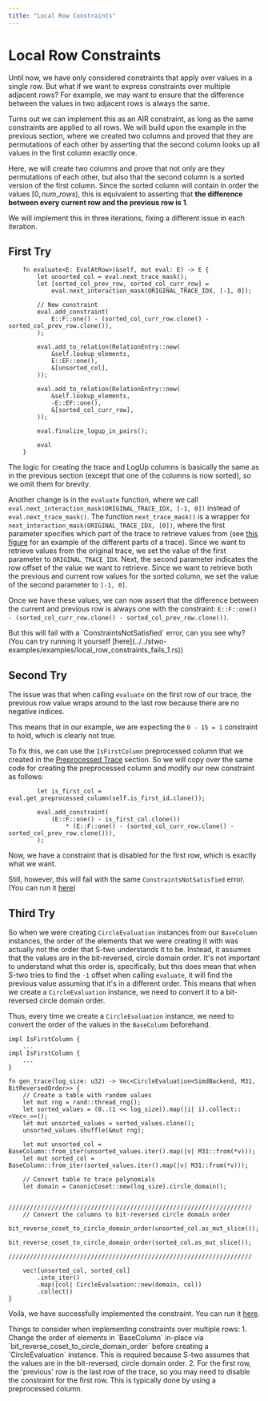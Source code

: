 ```yaml
---
title: "Local Row Constraints"
---
```


# Local Row Constraints

Until now, we have only considered constraints that apply over values in a single row. But what if we want to express constraints over multiple adjacent rows? For example, we may want to ensure that the difference between the values in two adjacent rows is always the same.

Turns out we can implement this as an AIR constraint, as long as the same constraints are applied to all rows. We will build upon the example in the previous section, where we created two columns and proved that they are permutations of each other by asserting that the second column looks up all values in the first column exactly once.

Here, we will create two columns and prove that not only are they permutations of each other, but also that the second column is a sorted version of the first column. Since the sorted column will contain in order the values $[0,num\_rows)$, this is equivalent to asserting that **the difference between every current row and the previous row is $1$**.

We will implement this in three iterations, fixing a different issue in each iteration.

## First Try

```rust,ignore
    fn evaluate<E: EvalAtRow>(&self, mut eval: E) -> E {
        let unsorted_col = eval.next_trace_mask();
        let [sorted_col_prev_row, sorted_col_curr_row] =
            eval.next_interaction_mask(ORIGINAL_TRACE_IDX, [-1, 0]);

        // New constraint
        eval.add_constraint(
            E::F::one() - (sorted_col_curr_row.clone() - sorted_col_prev_row.clone()),
        );

        eval.add_to_relation(RelationEntry::new(
            &self.lookup_elements,
            E::EF::one(),
            &[unsorted_col],
        ));

        eval.add_to_relation(RelationEntry::new(
            &self.lookup_elements,
            -E::EF::one(),
            &[sorted_col_curr_row],
        ));

        eval.finalize_logup_in_pairs();

        eval
    }
```

The logic for creating the trace and LogUp columns is basically the same as in the previous section (except that one of the columns is now sorted), so we omit them for brevity.

Another change is in the `evaluate` function, where we call `eval.next_interaction_mask(ORIGINAL_TRACE_IDX, [-1, 0])` instead of `eval.next_trace_mask()`. The function `next_trace_mask()` is a wrapper for `next_interaction_mask(ORIGINAL_TRACE_IDX, [0])`, where the first parameter specifies which part of the trace to retrieve values from (see [this figure](../static-lookups/index.mdx#fig-range-check) for an example of the different parts of a trace). Since we want to retrieve values from the original trace, we set the value of the first parameter to `ORIGINAL_TRACE_IDX`. Next, the second parameter indicates the row offset of the value we want to retrieve. Since we want to retrieve both the previous and current row values for the sorted column, we set the value of the second parameter to `[-1, 0]`.

Once we have these values, we can now assert that the difference between the current and previous row is always one with the constraint: `E::F::one() - (sorted_col_curr_row.clone() - sorted_col_prev_row.clone())`.

<Callout type="info">
But this will fail with a `ConstraintsNotSatisfied` error, can you see why? (You can try running it yourself [here](../../stwo-examples/examples/local_row_constraints_fails_1.rs))
</Callout>

## Second Try

The issue was that when calling `evaluate` on the first row of our trace, the previous row value wraps around to the last row because there are no negative indices.

This means that in our example, we are expecting the `0 - 15 = 1` constraint to hold, which is clearly not true.

To fix this, we can use the `IsFirstColumn` preprocessed column that we created in the [Preprocessed Trace](../preprocessed-trace/index) section. So we will copy over the same code for creating the preprocessed column and modify our new constraint as follows:

```rust,ignore
        let is_first_col = eval.get_preprocessed_column(self.is_first_id.clone());

        eval.add_constraint(
            (E::F::one() - is_first_col.clone())
                * (E::F::one() - (sorted_col_curr_row.clone() - sorted_col_prev_row.clone())),
        );
```

Now, we have a constraint that is disabled for the first row, which is exactly what we want.

Still, however, this will fail with the same `ConstraintsNotSatisfied` error. (You can run it [here](../../stwo-examples/examples/local_row_constraints_fails_2.rs))

## Third Try

So when we were creating `CircleEvaluation` instances from our `BaseColumn` instances, the order of the elements that we were creating it with was actually not the order that S-two understands it to be. Instead, it assumes that the values are in the bit-reversed, circle domain order. It's not important to understand what this order is, specifically, but this does mean that when S-two tries to find the `-1` offset when calling `evaluate`, it will find the previous value assuming that it's in a different order. This means that when we create a `CircleEvaluation` instance, we need to convert it to a bit-reversed circle domain order.

Thus, every time we create a `CircleEvaluation` instance, we need to convert the order of the values in the `BaseColumn` beforehand.

```rust,ignore
impl IsFirstColumn {
    ...
impl IsFirstColumn {
    ...
}

fn gen_trace(log_size: u32) -> Vec<CircleEvaluation<SimdBackend, M31, BitReversedOrder>> {
    // Create a table with random values
    let mut rng = rand::thread_rng();
    let sorted_values = (0..(1 << log_size)).map(|i| i).collect::<Vec<_>>();
    let mut unsorted_values = sorted_values.clone();
    unsorted_values.shuffle(&mut rng);

    let mut unsorted_col = BaseColumn::from_iter(unsorted_values.iter().map(|v| M31::from(*v)));
    let mut sorted_col = BaseColumn::from_iter(sorted_values.iter().map(|v| M31::from(*v)));

    // Convert table to trace polynomials
    let domain = CanonicCoset::new(log_size).circle_domain();

    ////////////////////////////////////////////////////////////////////
    // Convert the columns to bit-reversed circle domain order
    bit_reverse_coset_to_circle_domain_order(unsorted_col.as_mut_slice());
    bit_reverse_coset_to_circle_domain_order(sorted_col.as_mut_slice());
    ////////////////////////////////////////////////////////////////////

    vec![unsorted_col, sorted_col]
        .into_iter()
        .map(|col| CircleEvaluation::new(domain, col))
        .collect()
}
```

Voilà, we have successfully implemented the constraint. You can run it [here](../../stwo-examples/examples/local_row_constraints.rs).

<Callout type="info">
Things to consider when implementing constraints over multiple rows:
1. Change the order of elements in `BaseColumn` in-place via `bit_reverse_coset_to_circle_domain_order` before creating a `CircleEvaluation` instance. This is required because S-two assumes that the values are in the bit-reversed, circle domain order.
2. For the first row, the 'previous' row is the last row of the trace, so you may need to disable the constraint for the first row. This is typically done by using a preprocessed column.
</Callout>
